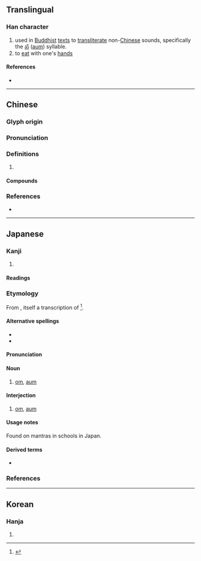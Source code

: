 {{character info/new}}
==Translingual==

===Han character===
{{Han char|rn=30|rad=口|as=08|sn=11|four=64016|canj=RKLU|ids=⿰口奄}}

# used in [[Buddhist]] [[text]]s to [[transliterate]] non-[[Chinese]] sounds, specifically the [[ॐ]] ([[aum]]) syllable.
# to [[eat]] with one's [[hand]]s

====References====
* {{Han ref|kx=0193.270|dkj=03770|dj=0414.060|hdz=10638.140|uh=5535|ud=21813|bh=D47B|bd=54395}}

----

==Chinese==
{{zh-forms}}

===Glyph origin===
{{Han etym}}

===Pronunciation===
{{zh-pron
|m=ǎn
|c=am2
|mc=y
|oc=y
|cat=
}}

===Definitions===
{{zh-hanzi}}

# {{rfdef|zh}}

====Compounds====
{{zh-der|唵噆}}

===References===
* {{R:yue:mfccd}}

----

==Japanese==

===Kanji===
{{ja-kanji|grade=|rs=口08}}
# {{defn|lang=ja|sort=口08}}

====Readings====
{{rfv-pronunciation|ja}}
{{ja-readings
|goon=おん
|kanon=あん
|kun=ふく-む
}}

===Etymology===
{{ja-kanjitab|おん|yomi=on}}
From {{etyl|ltc|ja|sort=おん}} {{m|ltc|唵|tr=ʔʌm<sup>X</sup>}}, itself a transcription of {{etyl|sa|ja|sort=おん}} {{m|sa|ॐ}}<ref name="DJR">{{R:Daijirin}}</ref>.

====Alternative spellings====
* {{ja-r|阿%吽|あ%うん}}
* {{ja-r|オーム}}

====Pronunciation====
{{ja-pron|おん|y=goon}}

====Noun====
{{ja-noun|おん|オン}}
# {{lb|ja|Buddhism|sort=おん}} [[om]], [[aum]]

====Interjection====
{{ja-pos|interjection|おん|オン}}
# {{lb|ja|Buddhism|sort=おん}} [[om]], [[aum]]

====Usage notes====
Found on mantras in {{ll|ja|密教|esoteric Buddhist}} schools in Japan.

====Derived terms====
* {{ja-r|唵%麽%抳%鉢%納%麽%吽|オン% マ%ニ % ハン%ド%マ% ウン|[[om mani padme hum|oṃ maṇi padme hūṃ]]}}

===References===
<references/>

----

==Korean==

===Hanja===
{{ko-hanja|hangeul=[[암]], [[옴]]|rv=am, om|mr=am, om}}

# {{defn|lang=ko|sort=口08}}